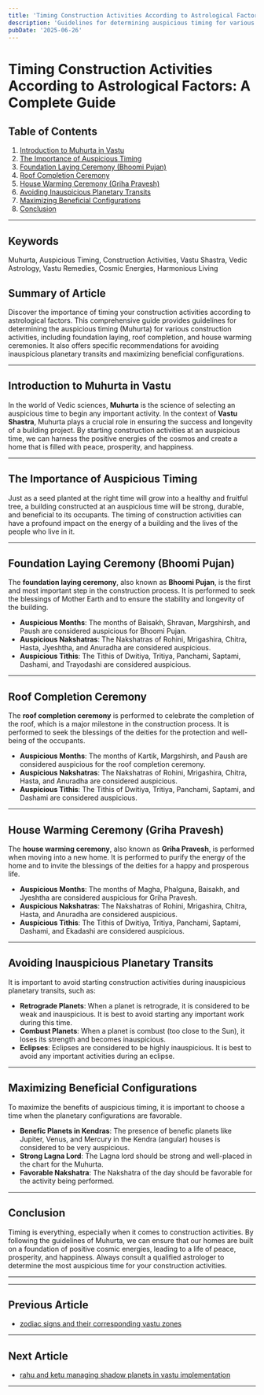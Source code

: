```yaml
---
title: 'Timing Construction Activities According to Astrological Factors: A Complete Guide'
description: 'Guidelines for determining auspicious timing for various construction activities based on planetary positions, including foundation laying, roof completion, and house warming ceremonies, with specific recommendations for avoiding inauspicious planetary transits and maximizing beneficial configurations.'
pubDate: '2025-06-26'
---
```


# Timing Construction Activities According to Astrological Factors: A Complete Guide

## Table of Contents
1. [Introduction to Muhurta in Vastu](#introduction-to-muhurta-in-vastu)
2. [The Importance of Auspicious Timing](#the-importance-of-auspicious-timing)
3. [Foundation Laying Ceremony (Bhoomi Pujan)](#foundation-laying-ceremony-bhoomi-pujan)
4. [Roof Completion Ceremony](#roof-completion-ceremony)
5. [House Warming Ceremony (Griha Pravesh)](#house-warming-ceremony-griha-pravesh)
6. [Avoiding Inauspicious Planetary Transits](#avoiding-inauspicious-planetary-transits)
7. [Maximizing Beneficial Configurations](#maximizing-beneficial-configurations)
8. [Conclusion](#conclusion)

---

## Keywords
Muhurta, Auspicious Timing, Construction Activities, Vastu Shastra, Vedic Astrology, Vastu Remedies, Cosmic Energies, Harmonious Living

## Summary of Article
Discover the importance of timing your construction activities according to astrological factors. This comprehensive guide provides guidelines for determining the auspicious timing (Muhurta) for various construction activities, including foundation laying, roof completion, and house warming ceremonies. It also offers specific recommendations for avoiding inauspicious planetary transits and maximizing beneficial configurations.

---

## Introduction to Muhurta in Vastu

In the world of Vedic sciences, **Muhurta** is the science of selecting an auspicious time to begin any important activity. In the context of **Vastu Shastra**, Muhurta plays a crucial role in ensuring the success and longevity of a building project. By starting construction activities at an auspicious time, we can harness the positive energies of the cosmos and create a home that is filled with peace, prosperity, and happiness.

---

## The Importance of Auspicious Timing

Just as a seed planted at the right time will grow into a healthy and fruitful tree, a building constructed at an auspicious time will be strong, durable, and beneficial to its occupants. The timing of construction activities can have a profound impact on the energy of a building and the lives of the people who live in it.

---

## Foundation Laying Ceremony (Bhoomi Pujan)

The **foundation laying ceremony**, also known as **Bhoomi Pujan**, is the first and most important step in the construction process. It is performed to seek the blessings of Mother Earth and to ensure the stability and longevity of the building.

- **Auspicious Months**: The months of Baisakh, Shravan, Margshirsh, and Paush are considered auspicious for Bhoomi Pujan.
- **Auspicious Nakshatras**: The Nakshatras of Rohini, Mrigashira, Chitra, Hasta, Jyeshtha, and Anuradha are considered auspicious.
- **Auspicious Tithis**: The Tithis of Dwitiya, Tritiya, Panchami, Saptami, Dashami, and Trayodashi are considered auspicious.

---

## Roof Completion Ceremony

The **roof completion ceremony** is performed to celebrate the completion of the roof, which is a major milestone in the construction process. It is performed to seek the blessings of the deities for the protection and well-being of the occupants.

- **Auspicious Months**: The months of Kartik, Margshirsh, and Paush are considered auspicious for the roof completion ceremony.
- **Auspicious Nakshatras**: The Nakshatras of Rohini, Mrigashira, Chitra, Hasta, and Anuradha are considered auspicious.
- **Auspicious Tithis**: The Tithis of Dwitiya, Tritiya, Panchami, Saptami, and Dashami are considered auspicious.

---

## House Warming Ceremony (Griha Pravesh)

The **house warming ceremony**, also known as **Griha Pravesh**, is performed when moving into a new home. It is performed to purify the energy of the home and to invite the blessings of the deities for a happy and prosperous life.

- **Auspicious Months**: The months of Magha, Phalguna, Baisakh, and Jyeshtha are considered auspicious for Griha Pravesh.
- **Auspicious Nakshatras**: The Nakshatras of Rohini, Mrigashira, Chitra, Hasta, and Anuradha are considered auspicious.
- **Auspicious Tithis**: The Tithis of Dwitiya, Tritiya, Panchami, Saptami, Dashami, and Ekadashi are considered auspicious.

---

## Avoiding Inauspicious Planetary Transits

It is important to avoid starting construction activities during inauspicious planetary transits, such as:

- **Retrograde Planets**: When a planet is retrograde, it is considered to be weak and inauspicious. It is best to avoid starting any important work during this time.
- **Combust Planets**: When a planet is combust (too close to the Sun), it loses its strength and becomes inauspicious.
- **Eclipses**: Eclipses are considered to be highly inauspicious. It is best to avoid any important activities during an eclipse.

---

## Maximizing Beneficial Configurations

To maximize the benefits of auspicious timing, it is important to choose a time when the planetary configurations are favorable.

- **Benefic Planets in Kendras**: The presence of benefic planets like Jupiter, Venus, and Mercury in the Kendra (angular) houses is considered to be very auspicious.
- **Strong Lagna Lord**: The Lagna lord should be strong and well-placed in the chart for the Muhurta.
- **Favorable Nakshatra**: The Nakshatra of the day should be favorable for the activity being performed.

---

## Conclusion

Timing is everything, especially when it comes to construction activities. By following the guidelines of Muhurta, we can ensure that our homes are built on a foundation of positive cosmic energies, leading to a life of peace, prosperity, and happiness. Always consult a qualified astrologer to determine the most auspicious time for your construction activities.

---
---

## Previous Article
- [zodiac signs and their corresponding vastu zones](200805_zodiac_signs_and_their_corresponding_vastu_zones.mdx)

---

## Next Article
- [rahu and ketu managing shadow planets in vastu implementation](200807_rahu_and_ketu_managing_shadow_planets_in_vastu_implementation.mdx)

---
